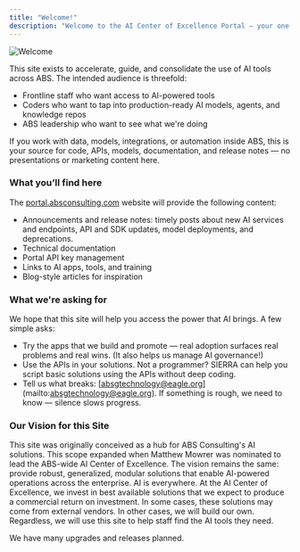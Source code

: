 ```yaml
---
title: "Welcome!"
description: "Welcome to the AI Center of Excellence Portal — your one-stop hub for practical AI at ABS."
---
```


<img
  src="/images/banners/welcome_banner.png"
  alt="Welcome"
  title="Welcome"
  className="mx-auto"
/>

This site exists to accelerate, guide, and consolidate the use of AI tools across ABS. The intended audience is threefold:

- Frontline staff who want access to AI-powered tools
- Coders who want to tap into production-ready AI models, agents, and knowledge repos
- ABS leadership who want to see what we're doing

If you work with data, models, integrations, or automation inside ABS, this is your source for code, APIs, models, documentation, and release notes — no presentations or marketing content here.

### What you’ll find here

The [portal.absconsulting.com](http://portal.absconsulting.com) website will provide the following content:

- Announcements and release notes: timely posts about new AI services and endpoints, API and SDK updates, model deployments, and deprecations.
- Technical documentation
- Portal API key management
- Links to AI apps, tools, and training
- Blog-style articles for inspiration

### What we're asking for

We hope that this site will help you access the power that AI brings. A few simple asks:

- Try the apps that we build and promote — real adoption surfaces real problems and real wins. (It also helps us manage AI governance!)
- Use the APIs in your solutions. Not a programmer? SIERRA can help you script basic solutions using the APIs without deep coding.
- Tell us what breaks: [[absgtechnology@eagle.org](mailto:absgtechnology@eagle.org)](mailto:[absgtechnology@eagle.org](mailto:absgtechnology@eagle.org)). If something is rough, we need to know — silence slows progress.

### Our Vision for this Site

This site was originally conceived as a hub for ABS Consulting's AI solutions. This scope expanded when Matthew Mowrer was nominated to lead the ABS-wide AI Center of Excellence. The vision remains the same: provide robust, generalized, modular solutions that enable AI-powered operations across the enterprise. AI is everywhere. At the AI Center of Excellence, we invest in best available solutions that we expect to produce a commercial return on investment. In some cases, these solutions may come from external vendors. In other cases, we will build our own. Regardless, we will use this site to help staff find the AI tools they need.

We have many upgrades and releases planned.